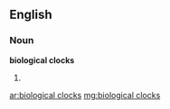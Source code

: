 ==English==

===Noun===
'''biological clocks''' {{p}}

# {{plural of|biological clock#Noun|biological clock}}

[[ar:biological clocks]]
[[mg:biological clocks]]